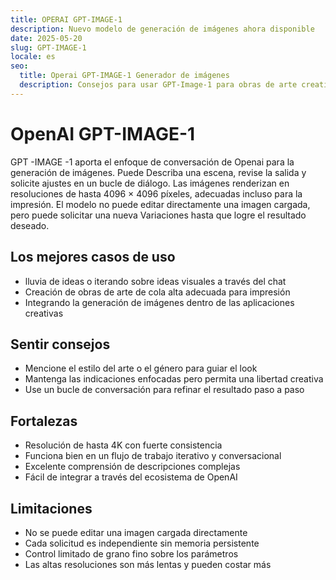 ```yaml
---
title: OPERAI GPT-IMAGE-1
description: Nuevo modelo de generación de imágenes ahora disponible
date: 2025-05-20
slug: GPT-IMAGE-1
locale: es
seo:
  title: Operai GPT-IMAGE-1 Generador de imágenes
  description: Consejos para usar GPT-Image-1 para obras de arte creativas
---
```

# OpenAI GPT-IMAGE-1

GPT -IMAGE -1 aporta el enfoque de conversación de Openai para la generación de imágenes. Puede
Describa una escena, revise la salida y solicite ajustes en un bucle de diálogo.
Las imágenes renderizan en resoluciones de hasta 4096 × 4096 píxeles, adecuadas incluso para la impresión.
El modelo no puede editar directamente una imagen cargada, pero puede solicitar una nueva
Variaciones hasta que logre el resultado deseado.

## Los mejores casos de uso
- lluvia de ideas o iterando sobre ideas visuales a través del chat
- Creación de obras de arte de cola alta adecuada para impresión
- Integrando la generación de imágenes dentro de las aplicaciones creativas

## Sentir consejos
- Mencione el estilo del arte o el género para guiar el look
- Mantenga las indicaciones enfocadas pero permita una libertad creativa
- Use un bucle de conversación para refinar el resultado paso a paso

## Fortalezas
- Resolución de hasta 4K con fuerte consistencia
- Funciona bien en un flujo de trabajo iterativo y conversacional
- Excelente comprensión de descripciones complejas
- Fácil de integrar a través del ecosistema de OpenAI

## Limitaciones
- No se puede editar una imagen cargada directamente
- Cada solicitud es independiente sin memoria persistente
- Control limitado de grano fino sobre los parámetros
- Las altas resoluciones son más lentas y pueden costar más
